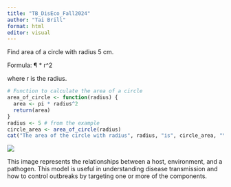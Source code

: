 ---
title: "TB_DisEco_Fall2024"
author: "Tai Brill"
format: html
editor: visual
---

Find area of a circle with radius 5 cm.

Formula: ¶ \* r\^2

where r is the radius.

```{r}
# Function to calculate the area of a circle
area_of_circle <- function(radius) {
  area <- pi * radius^2
  return(area)
}
radius <- 5 # from the example
circle_area <- area_of_circle(radius)
cat("The area of the circle with radius", radius, "is", circle_area, "\n")
```

![](images/clipboard-2779519854.png)

This image represents the relationships between a host, environment, and a pathogen. This model is useful in understanding disease transmission and how to control outbreaks by targeting one or more of the components.
